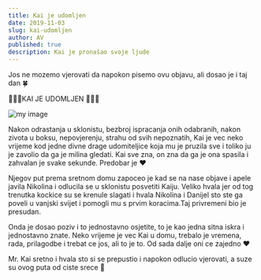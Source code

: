```yaml
---
title: Kai je udomljen
date: 2019-11-03
slug: kai-udomljen
author: AV
published: true
description: Kai je pronašao svoje ljude
---
```

Jos ne mozemo vjerovati da napokon pisemo ovu objavu, ali dosao je i taj dan 🍀

💞💞💞KAI JE UDOMLJEN 💞💞💞

![my image](./kai1.jpg)

Nakon odrastanja u sklonistu, bezbroj ispracanja onih odabranih, nakon zivota u boksu, nepovjerenju, strahu od svih nepoznatih, Kai je vec neko vrijeme kod jedne divne drage udomiteljice koja mu je pruzila sve i toliko ju je zavolio da ga je milina gledati. Kai sve zna, on zna da ga je ona spasila i zahvalan je svake sekunde. Predobar je ❤

Njegov put prema sretnom domu zapoceo je kad se na nase objave i apele javila Nikolina i odlucila se u sklonistu posvetiti Kaiju. Veliko hvala jer od tog trenutka kockice su se krenule slagati i hvala Nikolina i Danijel sto ste ga poveli u vanjski svijet i pomogli mu s prvim koracima.Taj privremeni bio je presudan.

Onda je dosao poziv i to jednostavno osjetite, to je kao jedna sitna iskra i jednostavno znate. Neko vrijeme je vec Kai u domu, trebalo je vremena, rada, prilagodbe i trebat ce jos, ali to je to. Od sada dalje oni ce zajedno ❤

Mr. Kai sretno i hvala sto si se prepustio i napokon odlucio vjerovati, a suze su ovog puta od ciste srece 💞